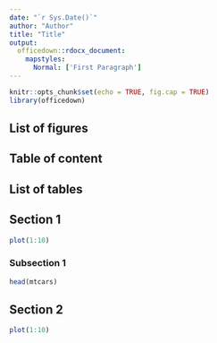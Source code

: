 ```yaml
---
date: "`r Sys.Date()`"
author: "Author"
title: "Title"
output: 
  officedown::rdocx_document:
    mapstyles:
      Normal: ['First Paragraph']
---
```


```r
knitr::opts_chunk$set(echo = TRUE, fig.cap = TRUE)
library(officedown)
```

\newpage

## List of figures

<!---BLOCK_TOC{seq_id: "fig"}--->

\newpage

## Table of content

<!---BLOCK_TOC--->

\newpage

## List of tables

<!---BLOCK_TOC{seq_id: "tab"}--->

\newpage

## Section 1

```r
plot(1:10)
```

### Subsection 1

```r
head(mtcars)
```

## Section 2

```r
plot(1:10)
```
